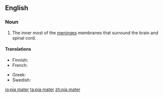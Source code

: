 ==English==

===Noun===
{{en-noun}}
{{wikipedia}}

# {{anatomy}} The inner most of the [[meninges]] membranes that surround the brain and spinal cord.

====Translations====
{{trans-top|innermost of the meninges}}
* Finnish: {{t-|fi|pehmeäkalvo}}
* French: {{t+|fr|pie-mère|f}}
{{trans-mid}}
* Greek: {{t-|el|χοριοειδής μήνιγξ|f|tr=chorioidís míninx|sc=Grek}}
* Swedish: {{t-|sv|mjuka hjärnhinnan|c}}
{{trans-bottom}}

[[io:pia mater]]
[[ta:pia mater]]
[[zh:pia mater]]